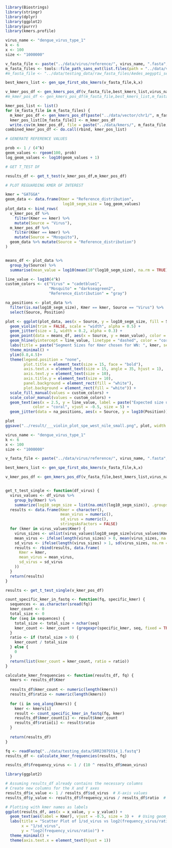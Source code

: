 ```r
library(Biostrings)
library(stringr)
library(dplyr)
library(ggplot2)
library(purrr)
library(kmers.profile)
```

```r
virus_name <- "dengue_virus_type_1"
k <- 6
x <- 100
size <- "1000000"
```

```r
v_fasta_file <- paste("../data/virus/reference/", virus_name, ".fasta", sep = "")
m_fasta_files <- tools::file_path_sans_ext(list.files(path = "../data/vector/chr1/",full.names = FALSE))
#m_fasta_file <- "../data/testing_data/raw_fasta_files/Aedes_aegypti_sequences.fasta"

best_kmers_list <- gen_spe_first_obs_kmers(v_fasta_file,k,x)

v_kmer_pos_df <- gen_kmers_pos_df(v_fasta_file,best_kmers_list,virus_name)
#m_kmer_pos_df <- gen_kmers_pos_df(m_fasta_file,best_kmers_list,m_fasta_files)

kmer_pos_list <- list()
for (m_fasta_file in m_fasta_files) {
  m_kmer_pos_df <- gen_kmers_pos_df(paste("../data/vector/chr1/", m_fasta_file, ".fna", sep = ""), best_kmers_list, m_fasta_file)
  kmer_pos_list[[m_fasta_file]] <- m_kmer_pos_df
  write.csv(m_kmer_pos_df, file = paste("../data/kmers/", m_fasta_file, "_kmer_pos_df.csv", sep = ""), row.names = FALSE)}
combined_kmer_pos_df <- do.call(rbind, kmer_pos_list)

# GENERATE REFERENCE VALUES

prob <- 1 / (4^k) 
geom_values <- rgeom(100, prob)
log_geom_values <- log10(geom_values + 1)

# GET T_TEST DF

results_df <- get_t_test(v_kmer_pos_df,m_kmer_pos_df)
```

```r
# PLOT REGUARDING KMER OF INTEREST

kmer = "GATGGA"
geom_data <- data.frame(Kmer = "Reference_distribution", 
                         log10_segm_size = log_geom_values)
plot_data <- bind_rows(
  v_kmer_pos_df %>% 
    filter(Kmer == kmer) %>%
    mutate(Source = "Virus"),
  m_kmer_pos_df %>% 
    filter(Kmer == kmer) %>%
    mutate(Source = "Mosquito"),
  geom_data %>% mutate(Source = "Reference_distribution")
)


means_df <- plot_data %>%
  group_by(Source) %>%
  summarise(mean_value = log10(mean(10^(log10_segm_size), na.rm = TRUE)), .groups = 'drop')

line_value <- log10(4^k)
custom_colors <- c("Virus" = "cadetblue1", 
                   "Mosquito" = "darkseagreen2", 
                   "Reference_distribution" = "gray")

na_positions <- plot_data %>%
  filter(is.na(log10_segm_size), Kmer == kmer, Source == "Virus") %>%
  select(Source, Position)

plot <- ggplot(plot_data, aes(x = Source, y = log10_segm_size, fill = Source, color = Source)) +  
  geom_violin(trim = FALSE, scale = "width", alpha = 0.5) +  
  geom_jitter(size = 1, width = 0.2, alpha = 0.3) +  
  geom_point(data = means_df, aes(x = Source, y = mean_value), color = "black", size = 2, shape = 21, fill = "black") +  
  geom_hline(yintercept = line_value, linetype = "dashed", color = "coral") +  
  labs(title = paste("Segment Sizes for Kmer chosen for WN: ", kmer, sep = ""), y = "Log10 Segment Size", x = "") +  
  theme_minimal() +
  ylim(0.8,4.5)+
  theme(legend.position = "none",  
        plot.title = element_text(size = 15, face = "bold"),  
        axis.text.x = element_text(size = 15, angle = 35, hjust = 1),  # Rotate X-axis labels by 30°
        axis.text.y = element_text(size = 10),  
        axis.title.y = element_text(size = 10),  
        panel.background = element_rect(fill = "white"),
        plot.background = element_rect(fill = "white")) +  
  scale_fill_manual(values = custom_colors) +  
  scale_color_manual(values = custom_colors) +  
  geom_text(aes(x = 2.5, y = line_value, label = paste("Expected size using a random ",k,"-mer", sep = "")),  
            color = "coral", vjust = -0.5, size = 5) +  
  geom_jitter(data = na_positions, aes(x = Source, y = log10(Position)), color = "blue", size = 1, width = 0.2, alpha = 0.4, height = 0)

plot
ggsave("../result/___violin_plot_spe_west_nile_small.png", plot, width = 5, height = 5, dpi = 300)
```

```r
virus_name <- "dengue_virus_type_1"
k <- 6
x <- 100
size <- "1000000"
```

```r
v_fasta_file <- paste("../data/virus/reference/", virus_name, ".fasta", sep = "")

best_kmers_list <- gen_spe_first_obs_kmers(v_fasta_file,k,x)

v_kmer_pos_df <- gen_kmers_pos_df(v_fasta_file,best_kmers_list,virus_name)


get_t_test_single <- function(df_virus) {  
  virus_values <- df_virus %>%
    group_by(Kmer) %>%
    summarize(log10_segm_size = list(na.omit(log10_segm_size)), .groups = 'drop')
  results <- data.frame(Kmer = character(),
                        mean_virus = numeric(),
                        sd_virus = numeric(),
                        stringsAsFactors = FALSE)
  for (kmer in virus_values$Kmer) {
    virus_sizes <- unlist(virus_values$log10_segm_size[virus_values$Kmer == kmer])
    mean_virus <- ifelse(length(virus_sizes) > 0, mean(virus_sizes, na.rm = TRUE), NA)
    sd_virus <- ifelse(length(virus_sizes) > 1, sd(virus_sizes, na.rm = TRUE), NA)
    results <- rbind(results, data.frame(
      Kmer = kmer,
      mean_virus = mean_virus,
      sd_virus = sd_virus
    ))
  }
  return(results)
}

results <- get_t_test_single(v_kmer_pos_df)

```


```r
count_specific_kmer_in_fastq <- function(fq, specific_kmer) { 
  sequences <- as.character(sread(fq)) 
  kmer_count <- 0 
  total_size <- 0 
  for (seq in sequences) { 
    total_size <- total_size + nchar(seq)
    kmer_count <- kmer_count + (gregexpr(specific_kmer, seq, fixed = TRUE)[[1]] != -1) %>% sum() 
  } 
  ratio <- if (total_size > 0) { 
    kmer_count / total_size 
  } else { 
    0 
  } 
  return(list(kmer_count = kmer_count, ratio = ratio))
}
```

```r
calculate_kmer_frequencies <- function(results_df, fq) {
  kmers <- results_df$Kmer
  
  results_df$kmer_count <- numeric(length(kmers))
  results_df$ratio <- numeric(length(kmers))
  
  for (i in seq_along(kmers)) {
    kmer <- kmers[i]
    result <- count_specific_kmer_in_fastq(fq, kmer)  
    results_df$kmer_count[i] <- result$kmer_count     
    results_df$ratio[i] <- result$ratio                 
  }
  
  return(results_df)
}

fq <- readFastq("../data/testing_data/SRR23079314_1.fastq")
results_df <- calculate_kmer_frequencies(results, fq)

results_df$frequency_virus <- 1 / (10 ^ results_df$mean_virus)
```

```r
library(ggplot2)

# Assuming results_df already contains the necessary columns
# Create new columns for the X and Y axes
results_df$x_value <- 1 / results_df$sd_virus  # X-axis values
results_df$y_value <- results_df$frequency_virus / results_df$ratio  # Y-axis values

# Plotting with kmer names as labels
ggplot(results_df, aes(x = x_value, y = y_value)) +
  geom_text(aes(label = Kmer), vjust = -0.5, size = 3) +  # Using geom_text to label with Kmer names
  labs(title = "Scatter Plot of 1/sd_virus vs log2(frequency_virus/ratio)",
       x = "1/sd_virus",
       y = "log2(frequency_virus/ratio)") +
  theme_minimal() +
  theme(axis.text.x = element_text(hjust = 1)) 

```



